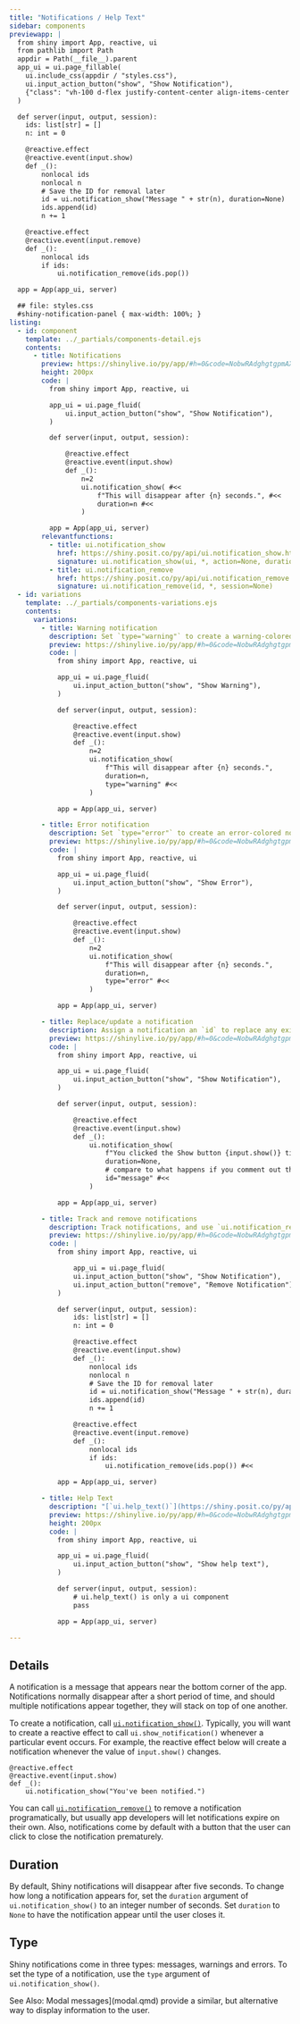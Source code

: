 ```yaml
---
title: "Notifications / Help Text"
sidebar: components
previewapp: |
  from shiny import App, reactive, ui
  from pathlib import Path
  appdir = Path(__file__).parent
  app_ui = ui.page_fillable(
    ui.include_css(appdir / "styles.css"),
    ui.input_action_button("show", "Show Notification"),
    {"class": "vh-100 d-flex justify-content-center align-items-center px-4"},
  )

  def server(input, output, session):
    ids: list[str] = []
    n: int = 0

    @reactive.effect
    @reactive.event(input.show)
    def _():
        nonlocal ids
        nonlocal n
        # Save the ID for removal later
        id = ui.notification_show("Message " + str(n), duration=None)
        ids.append(id)
        n += 1

    @reactive.effect
    @reactive.event(input.remove)
    def _():
        nonlocal ids
        if ids:
            ui.notification_remove(ids.pop())

  app = App(app_ui, server)

  ## file: styles.css
  #shiny-notification-panel { max-width: 100%; }
listing:
  - id: component
    template: ../_partials/components-detail.ejs
    contents:
      - title: Notifications
        preview: https://shinylive.io/py/app/#h=0&code=NobwRAdghgtgpmAXGKAHVA6VBPMAaMAYwHsIAXOcpMAMwCdiYACAZwAsBLCbJjmVYnTJMAgujxM6cKITIcAbnAkBXDgB0IGtKgD6qpgF4mqrFADmcHTQA2qgCYAKDUxfGOGLqmVkdMuaR0AI28yUicwdmIAdzV8JliAZTZopgA5YjkaDkIof00wAEo8DQKNDTs4GlY4OkU6B09vCWJvLzIJFjgWFg5SAsQyiFcmAAEpPwU4DABRGho4WWdXMelZSYw4RXIGiDaMSKjSodcKqp0HfqXhlwgDACYr65MIDI4snLydA6dj6+uaWIAFU4LCYUQ41msTDsHBY2mkdCYUBoFERIAgAF9qiQIHYWBhYhJHn8XHZlHRcr1bppftcjlp0IZROgHNo9BwOjU6gUwBiALpAA
        height: 200px
        code: |
          from shiny import App, reactive, ui

          app_ui = ui.page_fluid(
              ui.input_action_button("show", "Show Notification"),
          )

          def server(input, output, session):

              @reactive.effect
              @reactive.event(input.show)
              def _():
                  n=2
                  ui.notification_show( #<<
                      f"This will disappear after {n} seconds.", #<<
                      duration=n #<<
                  )

          app = App(app_ui, server)
        relevantfunctions:
          - title: ui.notification_show
            href: https://shiny.posit.co/py/api/ui.notification_show.html
            signature: ui.notification_show(ui, *, action=None, duration=5, close_button=True, id=None, type='default', session=None)
          - title: ui.notification_remove
            href: https://shiny.posit.co/py/api/ui.notification_remove.html
            signature: ui.notification_remove(id, *, session=None)
  - id: variations
    template: ../_partials/components-variations.ejs
    contents:
      variations:
        - title: Warning notification
          description: Set `type="warning"` to create a warning-colored notification.
          preview: https://shinylive.io/py/app/#h=0&code=NobwRAdghgtgpmAXGKAHVA6VBPMAaMAYwHsIAXOcpMAMwCdiYACAZwAsBLCbJjmVYnTJMAgujxM6cKITIcAbnAkBXDgB0IGtKgD6qpgF4mqrFADmcHTQA2qgCYAKDUxfGOGLqmVkdMuaR0AI28yUicwdmIAdzV8JliAZTZopgB1KDoILjNYgEo8DVyNDTs4GlY4OkU6B09vCWJvLzIJFjgWFg5SXMRiiFcmAAEpPwU4DABRGho4WWdXYelZMYw4RXJaiGaMSKii-tdS8p0HHvmBlwgDACZzi5MIYjkaDkIofwgdXYcmAGIAHn+dwurhosQAKpwWEwohxrNYmHYOCxtNI6EwoDQKOiQBAAL4VEgQOwsDCxCQAoEHEEDOzKOjvLpXCAFak0lxkbCoOAGWJRDJZCA5MCU4GufZadCGUToBzaPQcVqVaq5MB4gC6QA
          code: |
            from shiny import App, reactive, ui

            app_ui = ui.page_fluid(
                ui.input_action_button("show", "Show Warning"),
            )

            def server(input, output, session):

                @reactive.effect
                @reactive.event(input.show)
                def _():
                    n=2
                    ui.notification_show(
                        f"This will disappear after {n} seconds.",
                        duration=n,
                        type="warning" #<<
                    )

            app = App(app_ui, server)

        - title: Error notification
          description: Set `type="error"` to create an error-colored notification.
          preview: https://shinylive.io/py/app/#h=0&code=NobwRAdghgtgpmAXGKAHVA6VBPMAaMAYwHsIAXOcpMAMwCdiYACAZwAsBLCbJjmVYnTJMAgujxM6cKITIcAbnAkBXDgB0IGtKgD6qpgF4mqrFADmcHTQA2qgCYAKDUxfGOGLqmVkdMuaR0AI28yUicwdmIAdzV8JliAZTZopgBROgY6WIBKPA1sjQ07OBpWODpFOgdPbwliby8yCRY4FhYOUmzEQohXJgABKT8FOAxUmho4WWdXQelZEYw4RXJqiEaMSKiC3tdi0p0HLpm+lwgDACYT05MIYjkaDkIofwgdLadd09OaWIAVTgsJhRDjWaxMOwcFjaaR0JhQGgUOEgCAAXzKJAgdhYGFieS+3z2yjoLw65wg+MJpzI2FQcAMsXKmViTAAxAAednXPo7LToQyidAObR6DjNcqVbJgVEAXSAA
          code: |
            from shiny import App, reactive, ui

            app_ui = ui.page_fluid(
                ui.input_action_button("show", "Show Error"),
            )

            def server(input, output, session):

                @reactive.effect
                @reactive.event(input.show)
                def _():
                    n=2
                    ui.notification_show(
                        f"This will disappear after {n} seconds.",
                        duration=n,
                        type="error" #<<
                    )

            app = App(app_ui, server)

        - title: Replace/update a notification
          description: Assign a notification an `id` to replace any existing notification with the same `id`.
          preview: https://shinylive.io/py/app/#h=0&code=NobwRAdghgtgpmAXGKAHVA6VBPMAaMAYwHsIAXOcpMAMwCdiYACAZwAsBLCbJjmVYnTJMAgujxM6cKITIcAbnAkBXDgB0IGtKgD6qpgF4mqrFADmcHTQA2qgCYAKDUxfGOGLqmVkdMuaR0AI28yUicwdmIAdzV8JliAZTZopgA5YjkaDkIof00wAEo8DQKNDTs4GlY4OkU6B09vCWJvLzIJFjgWFg5SAsQyiFcmAAEpPwU4DABRGho4WWdXMelZSYw4RXIGiDaMSKjSodcKqp0HfqXhlxMIDI4snLydA6dj6+uaWIBNFqZCazZADWcDsTDIbDgTCSKWCZFCQxAjTI+2SUQuAF9wXwuhhYhIrh8Tso6LlehADOkIEpCUTeHYDLF4N1zHBYrTXEctOhDKJ0A5tHoOB0anUCmAMQBdIA
          code: |
            from shiny import App, reactive, ui

            app_ui = ui.page_fluid(
                ui.input_action_button("show", "Show Notification"),
            )

            def server(input, output, session):

                @reactive.effect
                @reactive.event(input.show)
                def _():
                    ui.notification_show(
                        f"You clicked the Show button {input.show()} times.",
                        duration=None,
                        # compare to what happens if you comment out the line below #<<
                        id="message" #<<
                    )

            app = App(app_ui, server)

        - title: Track and remove notifications
          description: Track notifications, and use `ui.notification_remove()` to remove notifications one at a time.
          preview: https://shinylive.io/py/app/#h=0&code=NobwRAdghgtgpmAXGKAHVA6VBPMAaMAYwHsIAXOcpMAMwCdiYACAZwAsBLCbJjmVYnTJMAgujxM6cKITIcAbnAkBXDgB0IGtKgD6qpgF4mqrFADmcHTQA2qgCYAKDUxfGOGLqmVkdMuaR0AI28yUicwdmIAdzV8JliAZTZopgA5YjkaDkIof00wAEo8Z1cTT29fWQ4A4LJQiHCpGGJFWIlYgCU4ZsU0jI4snLzYoo0CjQ07OBpWODpFOgdysgliby8V2ZYWaogCxBKXDjsWRCZrDhYyYCu6AF1DJmA7w6YIM65hIwAGCYhXJgAASkfgUcAwAFEaDQ4LJXsDpFVFBg4IpyEsIBsMJEouN-q4pjMdA59q8ARBSNZiDlrLwTmTXBSIFSaW8GS4AMRMBJQXpkNhwJgASQAIkwaIJJN0WlBadZcnN2XTHiYKZlsrldjoceEALJwbbmQWxJgAalYZEWewkdmUdE1pAM6QgcDxAIBxxYGG0lEcxzd7pc-1NRgAjH8AQjQcioTC4fiXFGkeDUZQyBisU0Wq7XoSmMTSQn3UyWbK6SwlQNywci4GXKr+oMHRAdFnFEsTlhiKgSXitOhHmIe9o9BwJCw5gsCmAAL53IA
          code: |
            from shiny import App, reactive, ui

                app_ui = ui.page_fluid(
                ui.input_action_button("show", "Show Notification"),
                ui.input_action_button("remove", "Remove Notification"),
            )

            def server(input, output, session):
                ids: list[str] = []
                n: int = 0

                @reactive.effect
                @reactive.event(input.show)
                def _():
                    nonlocal ids
                    nonlocal n
                    # Save the ID for removal later
                    id = ui.notification_show("Message " + str(n), duration=None)
                    ids.append(id)
                    n += 1

                @reactive.effect
                @reactive.event(input.remove)
                def _():
                    nonlocal ids
                    if ids:
                        ui.notification_remove(ids.pop()) #<<

            app = App(app_ui, server)

        - title: Help Text
          description: "[`ui.help_text()`](https://shiny.posit.co/py/api/ui.help_text.html) creates stylized help text which can be added to the user interface to provide additional explanation or context. [Tooltips](tooltips.qmd) provides a similar, but alternative way to display information to the user."
          preview: https://shinylive.io/py/app/#h=0&code=NobwRAdghgtgpmAXGKAHVA6VBPMAaMAYwHsIAXOcpMAMwCdiYACAZwAsBLCbJjmVYnTJMAgujxM6cKITIcAbnAkBXDgB0IGtKgD6qpgF4mqrFADmcHTQA2qgCYAKDUxfGOGLqmVkdMuaR0AI28yUicwdmIAdzV8JliAZTZopgA5YjkaDkIof00wAEo8Z1cTT29fWQ4A4LJQiHCpGGJFWIlYgCU4ZsU0jI4snLzYoo0CjQ07OBpWODpFOgdysgliby8V2ZYWaogCxBKXDjsWRCZrDhYyYCu6AF1DJmA7w6YIM65hIwAGCYhXJgAASkfgUcAwAFEaDQ4LJXsDpFVFBg4IpyEsIBsMJEouN-q4pjMdA59q8ARBSNZiDlrLwTmTXBSIFSaW8GS4AMRMBJQXpkNhwJgASQAIkwaIJJN0WlBadZcnN2XTHiYKZlsrldjoceEALJwbbmQWxJgAalYZEWewkdmUdE1pAM6QgcDxAIBxxYGG0lEcxzd7pc-1NRgAjH8AQjQcioTC4fiXFGkeDUZQyBisU0Wq7XoSmMTSQn3UyWbK6SwlQNywci4GXKr+oMHRAdFnFEsTlhiKgSXitOhHmIe9o9BwJCw5gsCmAAL53IA
          height: 200px
          code: |
            from shiny import App, reactive, ui

            app_ui = ui.page_fluid(
                ui.input_action_button("show", "Show help text"),
            )

            def server(input, output, session):
                # ui.help_text() is only a ui component
                pass

            app = App(app_ui, server)

---
```


:::{#component}
:::

## Details

A notification is a message that appears near the bottom corner of the app. Notifications normally disappear after a short period of time, and should multiple notifications appear together, they will stack on top of one another.

To create a notification, call [`ui.notification_show()`](https://shiny.posit.co/py/api/ui.notification_show.html). Typically, you will want to create a reactive effect to call `ui.show_notification()` whenever a particular event occurs. For example, the reactive effect below will create a notification whenever the value of `input.show()` changes.

```.python
@reactive.effect
@reactive.event(input.show)
def _():
    ui.notification_show("You've been notified.")
```

You can call [`ui.notification_remove()`](https://shiny.posit.co/py/api/ui.notification_remove.html) to remove a notification programatically, but usually app developers will let notifications expire on their own. Also, notifications come by default with a button that the user can click to close the notification prematurely.

## Duration

By default, Shiny notifications will disappear after five seconds. To change how long a notification appears for, set the `duration` argument of `ui.notification_show()` to an integer number of seconds. Set `duration` to `None` to have the notification appear until the user closes it.

## Type

Shiny notifications come in three types: messages, warnings and errors. To set the type of a notification, use the `type` argument of `ui.notification_show()`.

See Also: Modal messages](modal.qmd) provide a similar, but alternative way to display information to the user.

:::{#variations}
:::

